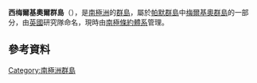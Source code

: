 {{coord|64|19|S|63|0|W|display=title}}

'''西梅爾基奧爾群島'''（{{lang-en|West Melchior Islands}}），是[[南極洲|南極洲]]的[[群島|群島]]，屬於[[帕默群島|帕默群島]]中[[梅爾基奧群島|梅爾基奧群島]]的一部分，由[[英國|英國]]研究隊命名，現時由[[南極條約體系|南極條約體系]]管理。

==參考資料==
{{usgs-gazetteer}}

{{Antarctica-geo-stub}}
[[Category:南極洲群島|Category:南極洲群島]]